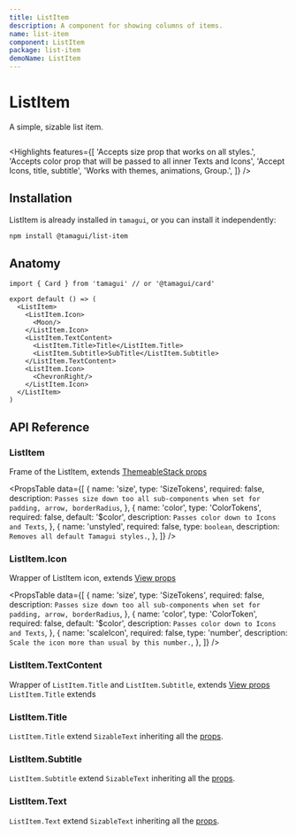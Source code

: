 ```yaml
---
title: ListItem
description: A component for showing columns of items.
name: list-item
component: ListItem
package: list-item
demoName: ListItem
---
```


# ListItem

<Description>A simple, sizable list item.</Description>

<HeroContainer>
  <ListItemDemo />
</HeroContainer>

```tsx hero template=ListItem

```

<Highlights
  features={[
    'Accepts size prop that works on all styles.',
    'Accepts color prop that will be passed to all inner Texts and Icons',
    'Accept Icons, title, subtitle',
    'Works with themes, animations, Group.',
  ]}
/>

## Installation

ListItem is already installed in `tamagui`, or you can install it independently:

```bash
npm install @tamagui/list-item
```

## Anatomy

```tsx
import { Card } from 'tamagui' // or '@tamagui/card'

export default () => (
  <ListItem>
    <ListItem.Icon>
      <Moon/>
    </ListItem.Icon>
    <ListItem.TextContent>
      <ListItem.Title>Title</ListItem.Title>
      <ListItem.Subtitle>SubTitle</ListItem.Subtitle>
    </ListItem.TextContent>
    <ListItem.Icon>
      <ChevronRight/>
    </ListItem.Icon>
  </ListItem>
)
```

## API Reference

### ListItem

Frame of the ListItem, extends
[ThemeableStack props](/docs/components/stacks#themeablestack)

<PropsTable
  data={[
    {
      name: 'size',
      type: 'SizeTokens',
      required: false,
      description: `Passes size down too all sub-components when set for padding, arrow, borderRadius`,
    },
    {
      name: 'color',
      type: 'ColorTokens',
      required: false,
      default: '$color',
      description: `Passes color down to Icons and Texts`,
    },
    {
      name: 'unstyled',
      required: false,
      type: `boolean`,
      description: `Removes all default Tamagui styles.`,
    },
  ]}
/>

### ListItem.Icon

Wrapper of ListItem icon, extends [View props](/docs/core/stack-and-text#props)

<PropsTable
  data={[
    {
      name: 'size',
      type: 'SizeTokens',
      required: false,
      description: `Passes size down too all sub-components when set for padding, arrow, borderRadius`,
    },
    {
      name: 'color',
      type: 'ColorToken',
      required: false,
      default: '$color',
      description: `Passes color down to Icons and Texts`,
    },
    {
      name: 'scaleIcon',
      required: false,
      type: 'number',
      description: `Scale the icon more than usual by this number.`,
    },
  ]}
/>

### ListItem.TextContent

Wrapper of `ListItem.Title` and `ListItem.Subtitle`, extends
[View props](/docs/core/stack-and-text#props) `ListItem.Title` extends

### ListItem.Title

`ListItem.Title` extend `SizableText` inheriting all the
[props](/docs/components/text#sizabletext).

### ListItem.Subtitle

`ListItem.Subtitle` extend `SizableText` inheriting all the
[props](/docs/components/text#sizabletext).

### ListItem.Text

`ListItem.Text` extend `SizableText` inheriting all the
[props](/docs/components/text#sizabletext).
